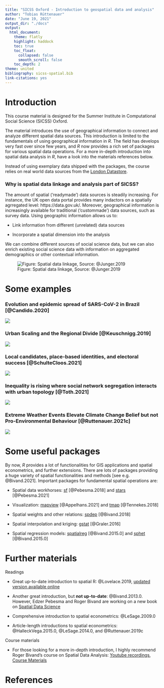 ```yaml
---
title: "SICSS Oxford - Introduction to geospatial data and analysis"
author: "Tobias Rüttenauer"
date: "June 19, 2021"
output_dir: "./docs"
output: 
  html_document:
    theme: flatly
    highlight: haddock
    toc: true
    toc_float:
      collapsed: false
      smooth_scroll: false
    toc_depth: 2
theme: united
bibliography: sicss-spatial.bib
link-citations: yes
---
```


# Introduction

This course material is designed for the Summer Institute in Computational Social Science (SICSS) Oxford. 

The material introduces the use of geographical information to connect and analyze different spatial data sources. This introduction is limited to the fundamentals of using geographical information in _R_. The field has develops very fast over since few years, and _R_ now provides a rich set of packages for various spatial data operations. For a more in-depth introduction into spatial data analysis in _R_, have a look into the materials references below. 

Instead of using exemplary data shipped with the packages, the course relies on real world data sources from the [London Datastore](https://data.london.gov.uk/dataset).

### Why is spatial data linkage and analysis part of SICSS? 

The amount of spatial ('readymade') data sources is steadily increasing. For instance, the UK open data portal provides many indactors on a spatially agrregated level: https://data.gov.uk/. Moreover, geographical information is increasingly available for traditional ('custommade') data sources, such as survey data. Using geographic information allows us to:

* Link information from different (unrelated) data sources

* Incorporate a spatial dimension into the analysis

We can combine different sources of social science data, but we can also enrich existing social science data with information on aggregated demographics or other contextual information.

![Figure: Spatial data linkage, Source: @Junger.2019](fig/fig1_Juenger.jpg)

# Some examples

### Evolution and epidemic spread of SARS-CoV-2 in Brazil [@Candido.2020]

![](fig/Pereira.jpg)

### Urban Scaling and the Regional Divide [@Keuschnigg.2019]

![](fig/Keuschnigg.jpg)

### Local candidates, place-based identities, and electoral success [@SchulteCloos.2021]

![](fig/Schulte-cloos.jpg)

### Inequality is rising where social network segregation interacts with urban topology [@Toth.2021]

![](fig/Toth.jpg)

### Extreme Weather Events Elevate Climate Change Belief but not Pro-Environmental Behaviour [@Ruttenauer.2021c]

![](fig/Ruettenauer.jpg)

# Some useful packages

By now, _R_ provides a lot of functionalities for GIS applications and spatial econometrics, and further extensions. There are lots of packages providing a huge variety of spatial functionalities and methods [see e.g. @Bivand.2021]. Important packages for fundamental spatial operations are:

* Spatial data workhorses: [sf](https://cran.r-project.org/web/packages/sf/index.html) [@Pebesma.2018] and [stars](https://cran.r-project.org/web/packages/stars/index.html) [@Pebesma.2021]

* Visualization: [mapview](https://cran.r-project.org/web/packages/mapview/index.html) [@Appelhans.2021] and [tmap](https://cran.r-project.org/web/packages/tmap/index.html) [@Tennekes.2018]

* Spatial weights and other relations: [spdep](https://cran.r-project.org/web/packages/stars/index.html) [@Bivand.2018]

* Spatial interpolation and kriging: [gstat](https://cran.r-project.org/web/packages/gstat/index.html) [@Graler.2016]

* Spatial regression models: [spatialreg](https://cran.r-project.org/web/packages/spatialreg/index.html) [@Bivand.2015.0] and [sphet](https://cran.r-project.org/web/packages/sphet/index.html) [@Bivand.2015.0]

# Further materials

Readings

* Great up-to-date introduction to spatial R: @Lovelace.2019, [updated version available online](https://geocompr.robinlovelace.net/)

* Another great introduction, but __not up-to-date__: @Bivand.2013.0. However, Edzer Pebesma and Roger Bivand are working on a new book on [Spatial Data Science](https://www.r-spatial.org/book)

* Comprehensive introduction to spatial econometrics: @LeSage.2009.0

* Article-length introductions to spatial econometrics: @HalleckVega.2015.0, @LeSage.2014.0, and @Ruttenauer.2019c

Course materials

* For those looking for a more in-depth introduction, I highly recommend Roger Bivand's course on Spatial Data Analysis: [Youtube recordings](https://www.youtube.com/watch?v=KkIbg50Pa0I&list=PLXUoTpMa_9s10NVk4dBQljNOaOXAOhcE0), [Course Materials](https://rsbivand.github.io/ECS530_h19/)


# References
